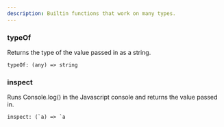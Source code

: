 ```yaml
---
description: Builtin functions that work on many types.
---
```


### typeOf 

Returns the type of the value passed in as a string.
```
typeOf: (any) => string
```

### inspect 

Runs Console.log() in the Javascript console and returns the value passed in.
```
inspect: (`a) => `a
```